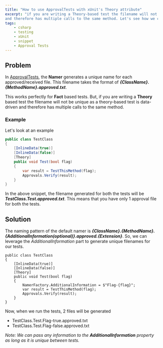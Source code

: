 ```yaml
---
title: "How to use ApprovalTests with xUnit's Theory attribute"
excerpt: "if you are writing a Theory-based test the filename will not be unique as a theory-based test is data-driven
and therefore has multiple calls to the same method. Let's see how we can get ApprovalTests to generate unique filenames for theory-based tests"
tags:
    - csharp
    - testing
    - xUnit
    - snippet
    - Approval Tests
---
```


## Problem

In [ApprovalTests](https://github.com/approvals/ApprovalTests.Net), the **Namer** generates a unique name for each
approved/received file. This filename takes the format of **_{ClassName}.{MethodName}.approved.txt_**.

This works perfectly for **Fact** based tests. But, if you are writing a **Theory** based test the filename will not be
unique as a theory-based test is data-driven and therefore has multiple calls to the same method.

### Example

Let's look at an example

```csharp
public class TestClass
{
    [InlineData(true)]
    [InlineData(false)]
    [Theory]
    public void Test(bool flag)
    {
        var result = TestThisMethod(flag);
        Approvals.Verify(result);
    }
}
```

In the above snippet, the filename generated for both the tests will be **_TestClass.Test.approved.txt_**. This means
that you have only 1 approval file for both the tests.

## Solution

The naming pattern of the default namer is
**_{ClassName}.{MethodName}.{AdditionalInformation(optional)}.approved.{Extension}_**. So, we can leverage the
_AdditionalInformation_ part to generate unique filenames for our tests.

```csharp{8}
public class TestClass
{
    [InlineData(true)]
    [InlineData(false)]
    [Theory]
    public void Test(bool flag)
    {
        NamerFactory.AdditionalInformation = $"Flag-{flag}";
        var result = TestThisMethod(flag);
        Approvals.Verify(result);
    }
}
```

Now, when we run the tests, 2 files will be generated

-   TestClass.Test.Flag-true.approved.txt
-   TestClass.Test.Flag-false.approved.txt

_Note: We can pass any information to the **AdditionalInformation** property as long as it is unique between tests._
